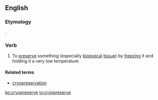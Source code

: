 ==English==

===Etymology===
{{prefix|cryo|preserve|lang=en}}.

===Verb===
{{en-verb|cryopreserv|ing}}

# To [[preserve]] something (especially [[biological]] [[tissue]]) by [[freeze|freezing]] it and holding it a very low temperature

====Related terms====
*[[cryopreservation]]

[[ko:cryopreserve]]
[[io:cryopreserve]]